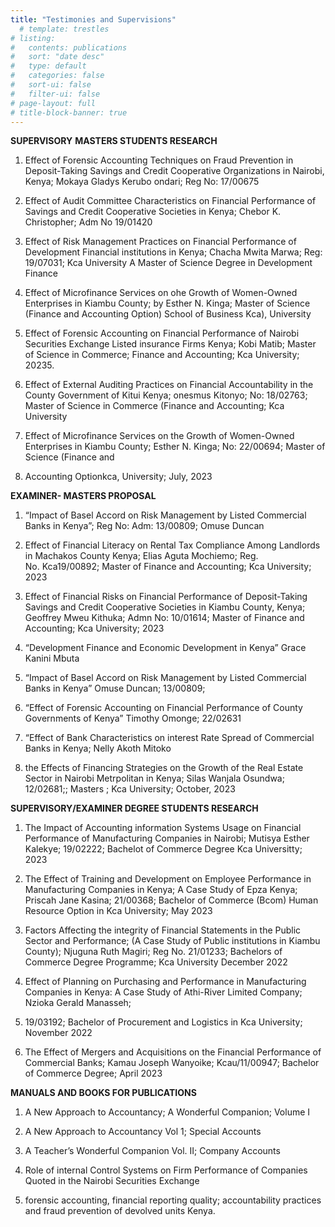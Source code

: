 ```yaml
---
title: "Testimonies and Supervisions"
  # template: trestles
# listing:
#   contents: publications
#   sort: "date desc"
#   type: default
#   categories: false
#   sort-ui: false
#   filter-ui: false
# page-layout: full
# title-block-banner: true
---
```


**SUPERVISORY** **MASTERS STUDENTS RESEARCH**

1.  Effect of Forensic Accounting Techniques on Fraud Prevention in Deposit-Taking Savings and Credit Cooperative Organizations in Nairobi, Kenya; Mokaya Gladys Kerubo ondari; Reg No: 17/00675

2.  Effect of Audit Committee Characteristics on Financial Performance of Savings and Credit Cooperative Societies in Kenya; Chebor K. Christopher; Adm No 19/01420

3.  Effect of Risk Management Practices on Financial Performance of Development Financial institutions in Kenya; Chacha Mwita Marwa; Reg: 19/07031; Kca University A Master of Science Degree in Development Finance

4.  Effect of Microfinance Services on ohe Growth of Women-Owned Enterprises in Kiambu County; by Esther N. Kinga; Master of Science (Finance and Accounting Option) School of Business Kca), University

5.  Effect of Forensic Accounting on Financial Performance of Nairobi Securities Exchange Listed insurance Firms Kenya; Kobi Matib; Master of Science in Commerce; Finance and Accounting; Kca University; 20235.

6.  Effect of External Auditing Practices on Financial Accountability in the County Government of Kitui Kenya; onesmus Kitonyo; No: 18/02763; Master of Science in Commerce (Finance and Accounting; Kca University

7.  Effect of Microfinance Services on the Growth of Women-Owned Enterprises in Kiambu County; Esther N. Kinga; No: 22/00694; Master of Science (Finance and

8.  Accounting Optionkca, University; July, 2023

**EXAMINER- MASTERS PROPOSAL**

1.  “Impact of Basel Accord on Risk Management by Listed Commercial Banks in Kenya”; Reg No: Adm: 13/00809; Omuse Duncan

2.  Effect of Financial Literacy on Rental Tax Compliance Among Landlords in Machakos County Kenya; Elias Aguta Mochiemo; Reg. No. Kca19/00892; Master of Finance and Accounting; Kca University; 2023

3.  Effect of Financial Risks on Financial Performance of Deposit-Taking Savings and Credit Cooperative Societies in Kiambu County, Kenya; Geoffrey Mweu Kithuka; Admn No: 10/01614; Master of Finance and Accounting; Kca University; 2023

4.  “Development Finance and Economic Development in Kenya” Grace Kanini Mbuta

5.  “Impact of Basel Accord on Risk Management by Listed Commercial Banks in Kenya” Omuse Duncan; 13/00809;

6.  “Effect of Forensic Accounting on Financial Performance of County Governments of Kenya” Timothy Omonge; 22/02631

7.  “Effect of Bank Characteristics on interest Rate Spread of Commercial Banks in Kenya; Nelly Akoth Mitoko

8.  the Effects of Financing Strategies on the Growth of the Real Estate Sector in Nairobi Metrpolitan in Kenya; Silas Wanjala Osundwa; 12/02681;; Masters ; Kca University; October, 2023

**SUPERVISORY/EXAMINER DEGREE STUDENTS RESEARCH**

1.  The Impact of Accounting information Systems Usage on Financial Performance of Manufacturing Companies in Nairobi; Mutisya Esther Kalekye; 19/02222; Bachelot of Commerce Degree Kca Universitty; 2023

2.  The Effect of Training and Development on Employee Performance in Manufacturing Companies in Kenya; A Case Study of Epza Kenya; Priscah Jane Kasina; 21/00368; Bachelor of Commerce (Bcom) Human Resource Option in Kca University; May 2023

3.  Factors Affecting the integrity of Financial Statements in the Public Sector and Performance; (A Case Study of Public institutions in Kiambu County); Njuguna Ruth Magiri; Reg No. 21/01233; Bachelors of Commerce Degree Programme; Kca University December 2022

4.  Effect of Planning on Purchasing and Performance in Manufacturing Companies in Kenya: A Case Study of Athi-River Limited Company; Nzioka Gerald Manasseh;

5.  19/03192; Bachelor of Procurement and Logistics in Kca University; November 2022

6.  The Effect of Mergers and Acquisitions on the Financial Performance of Commercial Banks; Kamau Joseph Wanyoike; Kcau/11/00947; Bachelor of Commerce Degree; April 2023

**MANUALS AND BOOKS FOR PUBLICATIONS**

1.  A New Approach to Accountancy; A Wonderful Companion; Volume I

2.  A New Approach to Accountancy Vol 1; Special Accounts

3.  A Teacher’s Wonderful Companion Vol. II; Company Accounts

4.  Role of internal Control Systems on Firm Performance of Companies Quoted in the Nairobi Securities Exchange

5.  forensic accounting, financial reporting quality; accountability practices and fraud prevention of devolved units Kenya.
